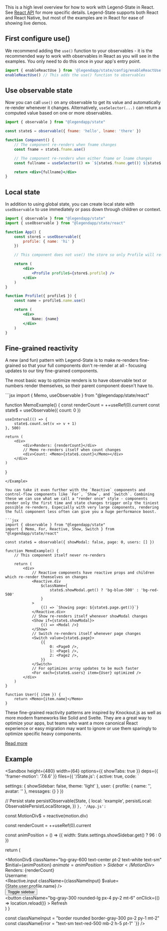 This is a high level overview for how to work with Legend-State in React. See [React API](../react-api) for more specific details. Legend-State supports both React and React Native, but most of the examples are in React for ease of showing live demos.

## First configure use()

We recommend adding the `use()` function to your observables - it is the recommended way to work with observables in React as you will see in the examples. You only need to do this once in your app's entry point.

```jsx
import { enableReactUse } from '@legendapp/state/config/enableReactUse';
enableReactUse() // This adds the use() function to observables
```

## Use observable state

Now you can call `use()` on any observable to get its value and automatically re-render whenever it changes. Alternatively, `useSelector(...)` can return a computed value based on one or more observables.

```jsx
import { observable } from "@legendapp/state"

const state$ = observable({ fname: 'hello', lname: 'there' })

function Component() {
    // The component re-renders when fname changes
    const fname = state$.fname.use()

    // The component re-renders when either fname or lname changes
    const fullname = useSelector(() => `${state$.fname.get()} ${state$.lname.get()}`)

    return <div>{fullname}</div>
}
```

## Local state

In addition to using global state, you can create local state with `useObservable` to use immediately or pass down through children or context.

```jsx
import { observable } from "@legendapp/state"
import { useObservable } from "@legendapp/state/react"

function App() {
    const store$ = useObservable({
        profile: { name: 'hi' }
    })

    // This component does not use() the store so only Profile will re-render on changes

    return (
        <div>
            <Profile profile$={store$.profile} />
        </div>
    )
}

function Profile({ profile$ }) {
    const name = profile$.name.use()

    return (
        <div>
            Name: {name}
        </div>
    )
}
```

## Fine-grained reactivity

A new (and fun) pattern with Legend-State is to make re-renders fine-grained so that your full components don't re-render at all - focusing updates to our tiny fine-grained components.

The most basic way to optimize renders is to have observable text or numbers render themselves, so their parent component doesn't have to.

<Example name="Easy">
```jsx
import { Memo, useObservable } from "@legendapp/state/react"

function MemoExample() {
    const renderCount = ++useRef(0).current
    const state$ = useObservable({ count: 0 })

    useInterval(() => {
        state$.count.set(v => v + 1)
    }, 500)

    return (
        <div>
            <div>Renders: {renderCount}</div>
            // Memo re-renders itself when count changes
            <div>Count: <Memo>{state$.count}</Memo></div>
        </div>
    )
}
```
</Example>

You can take it even further with the `Reactive` components and control-flow components like `For`, `Show`, and `Switch`. Combining these we can use what we call a "render once" style - components render only the first time and state changes trigger only the tiniest possible re-renders. Especially with very large components, rendering the full component less often can give you a huge performance boost.

```jsx
import { observable } from "@legendapp/state"
import { Memo, For, Reactive, Show, Switch } from "@legendapp/state/react"

const state$ = observable({ showModal: false, page: 0, users: [] })

function MemoExample() {
    // This component itself never re-renders

    return (
        <div>
            // Reactive components have reactive props and children which re-render themselves on changes
            <Reactive.div
                $className={
                    state$.showModal.get() ? 'bg-blue-500' : 'bg-red-500'
                }
            >
                {() => `Showing page: ${state$.page.get()}`}
            </Reactive.div>
            // Show re-renders itself whenever showModal changes
            <Show if={state$.showModal}>
                {() => <Modal />}
            </Show>
            // Switch re-renders itself whenever page changes
            <Switch value={state$.page}>
                {{
                    0: <Page0 />,
                    1: <Page1 />,
                    2: <Page2 />,
                }}
            </Switch>
            // For optimizes array updates to be much faster
            <For each={state$.users} item={User} optimized />
        </div>
    )
}

function User({ item }) {
    return <Memo>{item.name}</Memo>
}

```

These fine-grained reactivity patterns are inspired by Knockout.js as well as more modern frameworks like Solid and Svelte. They are a great way to optimize your apps, but teams who want a more canonical React experience or easy migration may want to ignore or use them sparingly to optimize specific heavy components.

[Read more](../fine-grained-reactivity)

## Example

<Sandbox height={480} width={64} options={{ showTabs: true }} deps={{ 'framer-motion': '7.6.6' }} files={{
'/State.js': { active: true, code: `

  settings: {
    showSidebar: false,
    theme: 'light'
  },
  user: {
    profile: {
      name: '',
      avatar: ''
    },
    messages: {}
  }
})

// Persist state
persistObservable(State, {
  local: 'example',
  persistLocal: ObservablePersistLocalStorage,
})
`},
'/App.js': `

const MotionDiv$ = reactive(motion.div)

  const renderCount = ++useRef(0).current

  const animPosition = () => ({
    width: State.settings.showSidebar.get() ? 96 : 0
  })

  return (
    <div className="flex absolute inset-0">
      <MotionDiv$
        className="bg-gray-600 text-center pt-2 text-white text-sm"
        $initial={animPosition}
        $animate={animPosition}
      >
        Sidebar
      </MotionDiv$>
      <div className="flex-1 p-4">
        <div className="text-gray-500 text-sm pb-4">
          Renders: {renderCount}
        </div>
        <div>Username:</div>
        <Reactive.input
          className={classNameInput}
          $value={State.user.profile.name}
        />
        <div>
          <button
            className="bg-gray-300 rounded-lg px-4 py-2 mt-6"
            onClick={State.settings.showSidebar.toggle}
          >
            Toggle sidebar
          </button>
        </div>
        <div>
          <button
            className="bg-gray-300 rounded-lg px-4 py-2 mt-6"
            onClick={() => location.reload()}
          >
            Refresh
          </button>
        </div>
      </div>
    </div>
  )
}

const classNameInput = "border rounded border-gray-300 px-2 py-1 mt-2"
const classNameError = "text-sm text-red-500 mb-2 h-5 pt-1"
`}} />
